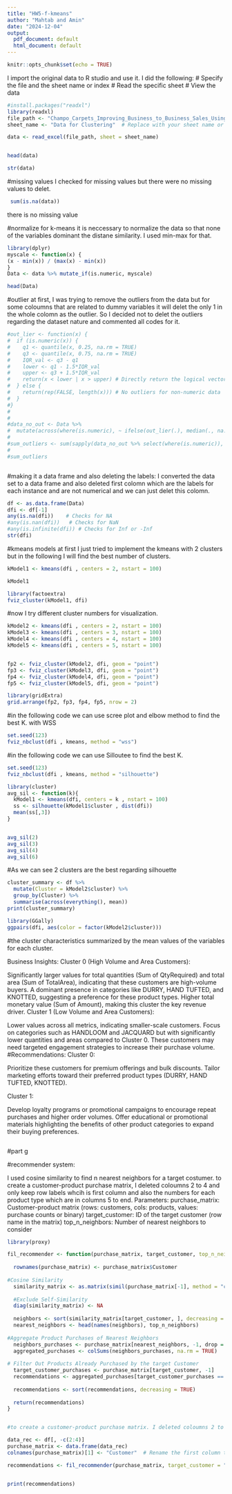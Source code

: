 ---
title: "HW5-f-kmeans"
author: "Mahtab and Amin"
date: "2024-12-04"
output:
  pdf_document: default
  html_document: default
---

```{r setup, include=FALSE}
knitr::opts_chunk$set(echo = TRUE)
```


I import the original data to R studio and use it. I did the following:
# Specify the file and the sheet name or index
# Read the specific sheet
# View the data


```{r}
#install.packages("readxl") 
library(readxl)
file_path <- "Champo_Carpets_Improving_Business_to_Business_Sales_Using_Machine.xlsx"
sheet_name <- "Data for Clustering"  # Replace with your sheet name or use sheet index, e.g., 1

data <- read_excel(file_path, sheet = sheet_name)


head(data)

str(data)
```
#missing values
I checked for missing values but there were no missing values to delet.

```{r}
 sum(is.na(data))
```
there is no missing value


#normalize
for k-means it is neccessary to normalize the data so that none of the variables dominant the distane similarity.
I used min-max for that.

```{r}
library(dplyr)
myscale <- function(x) {
(x - min(x)) / (max(x) - min(x))
}
Data <- data %>% mutate_if(is.numeric, myscale)

head(Data)

```
#outlier
at first, I was trying to remove the outliers from the data but for some coloumns that are related to dummy variables it will delet the only 1 in the whole colomn as the outlier. So I decided not to delet the outliers regarding the dataset nature and commented all codes for it.

```{r}
#out_lier <- function(x) {
#  if (is.numeric(x)) {
#    q1 <- quantile(x, 0.25, na.rm = TRUE)
#    q3 <- quantile(x, 0.75, na.rm = TRUE)
#    IQR_val <- q3 - q1
#    lower <- q1 - 1.5*IQR_val
#    upper <- q3 + 1.5*IQR_val
#    return(x < lower | x > upper) # Directly return the logical vector
#  } else {
#    return(rep(FALSE, length(x))) # No outliers for non-numeric data
#  }
#}
#
#
#data_no_out <- Data %>% 
#  mutate(across(where(is.numeric), ~ ifelse(out_lier(.), median(., na.rm = TRUE), .)))
#
#sum_outliers <- sum(sapply(data_no_out %>% select(where(is.numeric)), function(col) sum(out_lier(col))))
#
#sum_outliers

```

```{r}

```
#making it a data frame and also deleting the labels:
I converted the data set to a data frame and also deleted first colomn which are the labels for each instance and are not numerical and we can just delet this colomn.

```{r}

df <- as.data.frame(Data)
dfi <- df[-1]
any(is.na(dfi))    # Checks for NA
#any(is.nan(dfi))   # Checks for NaN
#any(is.infinite(dfi)) # Checks for Inf or -Inf
str(dfi)

```



#kmeans models
at first I just tried to implement the kmeans with 2 clusters but in the following I will find the best number of clusters.

```{r}
kModel1 <- kmeans(dfi , centers = 2, nstart = 100)

kModel1

```

```{r}
library(factoextra)
fviz_cluster(kModel1, dfi)

```


#now I try different cluster numbers for visualization.

```{r}
kModel2 <- kmeans(dfi , centers = 2, nstart = 100)
kModel3 <- kmeans(dfi , centers = 3, nstart = 100)
kModel4 <- kmeans(dfi , centers = 4, nstart = 100)
kModel5 <- kmeans(dfi , centers = 5, nstart = 100)


fp2 <- fviz_cluster(kModel2, dfi, geom = "point")
fp3 <- fviz_cluster(kModel3, dfi, geom = "point")
fp4 <- fviz_cluster(kModel4, dfi, geom = "point")
fp5 <- fviz_cluster(kModel5, dfi, geom = "point")

library(gridExtra)
grid.arrange(fp2, fp3, fp4, fp5, nrow = 2)

```
#in the following code we can use scree plot and elbow method to find the best K. with WSS
```{r}
set.seed(123)
fviz_nbclust(dfi , kmeans, method = "wss")
```
#in the following code we can use Silloutee to find the best K. 

```{r}
set.seed(123)
fviz_nbclust(dfi , kmeans, method = "silhouette")
```

```{r}
library(cluster)
avg_sil <- function(k){
  kModel1 <- kmeans(dfi, centers = k , nstart = 100)
  ss <- silhouette(kModel1$cluster , dist(dfi))
  mean(ss[,3])
}


avg_sil(2)
avg_sil(3)
avg_sil(4)
avg_sil(6)


```
#As we can see 2 clusters are the best regarding silhouette

```{r}
cluster_summary <- df %>%
  mutate(Cluster = kModel2$cluster) %>%
  group_by(Cluster) %>%
  summarise(across(everything(), mean))
print(cluster_summary)

```

```{r}
library(GGally)
ggpairs(dfi, aes(color = factor(kModel2$cluster)))

```
#the cluster characteristics summarized by the mean values of the variables for each cluster.

Business Insights:
Cluster 0 (High Volume and Area Customers):

Significantly larger values for total quantities (Sum of QtyRequired) and total area (Sum of TotalArea), indicating that these customers are high-volume buyers.
A dominant presence in categories like DURRY, HAND TUFTED, and KNOTTED, suggesting a preference for these product types.
Higher total monetary value (Sum of Amount), making this cluster the key revenue driver.
Cluster 1 (Low Volume and Area Customers):

Lower values across all metrics, indicating smaller-scale customers.
Focus on categories such as HANDLOOM and JACQUARD but with significantly lower quantities and areas compared to Cluster 0.
These customers may need targeted engagement strategies to increase their purchase volume.
#Recommendations:
Cluster 0:

Prioritize these customers for premium offerings and bulk discounts.
Tailor marketing efforts toward their preferred product types (DURRY, HAND TUFTED, KNOTTED).

Cluster 1:

Develop loyalty programs or promotional campaigns to encourage repeat purchases and higher order volumes.
Offer educational or promotional materials highlighting the benefits of other product categories to expand their buying preferences.




```{r}
```


#part g

#recommender system:

I used cosine similarity to find n nearest neighbors for a target costumer.
to create a customer-product purchase matrix, I deleted coloumns 2 to 4 and only keep row labels whcih is first column and also the numbers for each product type which are in columns 5 to end.
 Parameters:
   purchase_matrix: Customer-product matrix (rows: customers, cols: products, values: purchase counts or binary)
   target_customer: ID of the target customer (row name in the matrix)
   top_n_neighbors: Number of nearest neighbors to consider



```{r}

library(proxy)

fil_recommender <- function(purchase_matrix, target_customer, top_n_neighbors = 3) {
  
  rownames(purchase_matrix) <- purchase_matrix$Customer
  
#Cosine Similarity
  similarity_matrix <- as.matrix(simil(purchase_matrix[-1], method = "cosine"))
  
  #Exclude Self-Similarity
  diag(similarity_matrix) <- NA
  
  neighbors <- sort(similarity_matrix[target_customer, ], decreasing = TRUE, na.last = TRUE)
  nearest_neighbors <- head(names(neighbors), top_n_neighbors)
  
#Aggregate Product Purchases of Nearest Neighbors
  neighbors_purchases <- purchase_matrix[nearest_neighbors, -1, drop = FALSE]  # Exclude Customer column
  aggregated_purchases <- colSums(neighbors_purchases, na.rm = TRUE)
  
# Filter Out Products Already Purchased by the target Customer
  target_customer_purchases <- purchase_matrix[target_customer, -1] 
  recommendations <- aggregated_purchases[target_customer_purchases == 0]
  
  recommendations <- sort(recommendations, decreasing = TRUE)
  
  return(recommendations)
}


#to create a customer-product purchase matrix. I deleted coloumns 2 to 4 and only keep row labels whcih is first column and also the numbers for each product type which are in columns 5 to end.

data_rec <- df[, -c(2:4)]
purchase_matrix <- data.frame(data_rec)
colnames(purchase_matrix)[1] <- "Customer"  # Rename the first column to "Customer"

recommendations <- fil_recommender(purchase_matrix, target_customer = "A-11", top_n_neighbors = 2)


print(recommendations)

```

```{r}


```

```{r}

```






